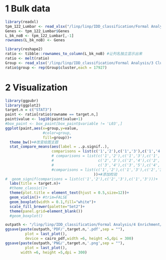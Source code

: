 # 1 Bulk data
```r
library(readxl)
tpm_122_Lumbar <- read_xlsx("/linp/linp/IDD_classification/Formal Analysis/1 Primary matrix/TPM_122_Lumbar.xlsx")
Genes <- tpm_122_Lumbar$Genes
L_bk_noB <- tpm_122_Lumbar[,-1]
rownames(L_bk_noB) <- Genes
```

```r
library(reshape2)
ratio <- tibble::rownames_to_column(L_bk_noB) #让列名独立显示出来
ratio <- melt(ratio) 
Group <- read_xlsx('/linp/linp/IDD_classification/Formal Analysis/3 Clustering/122Lumbar/New_5/122Lumbar_SC3_CV8000/Group=4.xlsx')
ratio$group <- rep(Group$cluster,each = 17927) 
```
# 2 Visualization
```r
library(ggpubr)
library(ggplot2)
target.n = c("STAT3")
paint <- ratio[ratio$rowname == target.n,]
paint$value <- log10(paint$value+1)
#box_paint <- box_paint[box_paint$variable != 'L03',]
ggplot(paint,aes(x=group,y=value,
                 #color=group,
                 fill=group))+
  theme_bw()+#改变绘图主题
  stat_compare_means(aes(label = ..p.signif..),
                     comparisons = list(c('1','2'),c('1','3'),c('1','4'),c('2','3'),c('2','4'),c('3','4')
                     # comparisons = list(c('1','2'),c('1','3'),c('1','4'), c('1','5'),
                     #                    c('2','3'),c('2','4'),c('2','5'),
                     #                    c('3','4'),c('3','5'),c('4','5')
                     #comparisons = list(c('1','2'),c('1','3'),c('2','3')
                                        ))+#添加检验
#  geom_signif(comparisons = list(c('1','2'),c('2','3'),c('1','3')))+
  labs(title = target.n)+
  #theme_classic()+
  theme(plot.title = element_text(hjust = 0.5,size=12))+
  geom_violin()+ #trim=FALSE
  geom_boxplot(width = 0.1,fill="white")+
  scale_fill_brewer(palette="Set2")+
  theme(panel.grid=element_blank())
  #geom_boxplot()
```

```r
outpath <- "/linp/linp/IDD_classification/Formal Analysis/4 Enrichment/122Lumbar/New_5_CV8000/Figures/DEGs_Violin_plot/"
ggsave(paste(outpath,'PDF/',target.n,'.pdf',sep = ""),
         plot = last_plot(),
         device = cairo_pdf,width =6, height =5,dpi = 300)
ggsave(paste(outpath,'PNG/',target.n,'.png',sep = ""),
         plot = last_plot(),
       width =6, height =5,dpi = 300)
```
